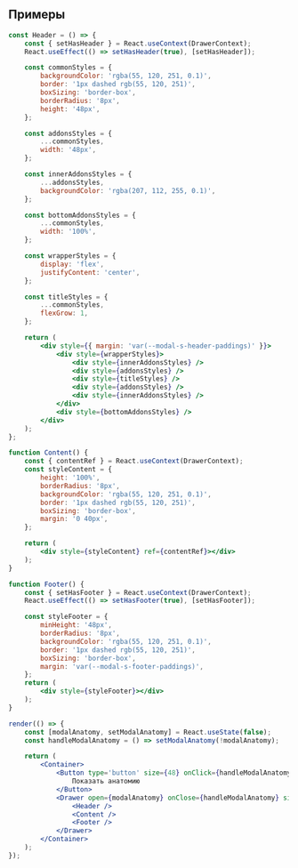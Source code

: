 ## Примеры

```jsx live desktopOnly
const Header = () => {
    const { setHasHeader } = React.useContext(DrawerContext);
    React.useEffect(() => setHasHeader(true), [setHasHeader]);

    const commonStyles = {
        backgroundColor: 'rgba(55, 120, 251, 0.1)',
        border: '1px dashed rgb(55, 120, 251)',
        boxSizing: 'border-box',
        borderRadius: '8px',
        height: '48px',
    };

    const addonsStyles = {
        ...commonStyles,
        width: '48px',
    };

    const innerAddonsStyles = {
        ...addonsStyles,
        backgroundColor: 'rgba(207, 112, 255, 0.1)',
    };

    const bottomAddonsStyles = {
        ...commonStyles,
        width: '100%',
    };

    const wrapperStyles = {
        display: 'flex',
        justifyContent: 'center',
    };

    const titleStyles = {
        ...commonStyles,
        flexGrow: 1,
    };

    return (
        <div style={{ margin: 'var(--modal-s-header-paddings)' }}>
            <div style={wrapperStyles}>
                <div style={innerAddonsStyles} />
                <div style={addonsStyles} />
                <div style={titleStyles} />
                <div style={addonsStyles} />
                <div style={innerAddonsStyles} />
            </div>
            <div style={bottomAddonsStyles} />
        </div>
    );
};

function Content() {
    const { contentRef } = React.useContext(DrawerContext);
    const styleContent = {
        height: '100%',
        borderRadius: '8px',
        backgroundColor: 'rgba(55, 120, 251, 0.1)',
        border: '1px dashed rgb(55, 120, 251)',
        boxSizing: 'border-box',
        margin: '0 40px',
    };

    return (
        <div style={styleContent} ref={contentRef}></div>
    );
}

function Footer() {
    const { setHasFooter } = React.useContext(DrawerContext);
    React.useEffect(() => setHasFooter(true), [setHasFooter]);

    const styleFooter = {
        minHeight: '48px',
        borderRadius: '8px',
        backgroundColor: 'rgba(55, 120, 251, 0.1)',
        border: '1px dashed rgb(55, 120, 251)',
        boxSizing: 'border-box',
        margin: 'var(--modal-s-footer-paddings)',
    };
    return (
        <div style={styleFooter}></div>
    );
}

render(() => {
    const [modalAnatomy, setModalAnatomy] = React.useState(false);
    const handleModalAnatomy = () => setModalAnatomy(!modalAnatomy);

    return (
        <Container>
            <Button type='button' size={48} onClick={handleModalAnatomy}>
                Показать анатомию
            </Button>
            <Drawer open={modalAnatomy} onClose={handleModalAnatomy} size='m'>
                <Header />
                <Content />
                <Footer />
            </Drawer>
        </Container>
    );
});
```
